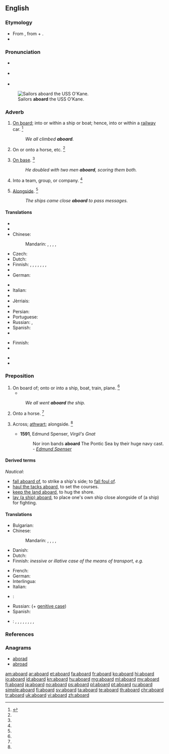 ==English==

===Etymology===
* From {{etyl|enm|en}} {{term|abord|lang=enm}}, from {{term|a-||on|lang=enm}} + {{term|bord||board, side of a ship|lang=enm}}.
* {{prefix|a|board}}

===Pronunciation===
* {{a|UK}} {{IPA|/əˈbɔːrd/}}
* {{a|US}} {{IPA|/əˈbɔrd/}}
* {{audio|en-us-aboard.ogg|Audio (US)}}

[[File:US Navy 111116-N-RI884-003 Sailors aboard the guided-missile destroyer USS O'Kane (DDG 77) prepare for an underway replenishment.jpg|thumb|Sailors '''aboard''' the USS O'Kane.]]

===Adverb===
{{en-adv|-}}

# [[on board|On board]]; into or within a ship or boat; hence, into or within a [[railway]] car. {{defdate|First attested from around (1350 to 1470).}}<ref name=SOED>{{reference-book | last =| first = | authorlink =  | coauthors =  | editor =Brown, Lesley  | others =  | title = The Shorter Oxford English Dictionary | origdate =  | origyear = 1933| origmonth =  | url =  | format =  | accessdate =  | accessyear =  | accessmonth =  | edition = 5th | date =  | year =2003| month =  | publisher =Oxford University Press  | location =Oxford, UK | language =  | id =  | doi = | isbn =978-0-19-860575-7 | lccn = | ol = | pages =6| chapter =  | chapterurl =  | quote =}}</ref>
#: ''We all climbed '''aboard'''.''
# On or onto a horse, etc. {{defdate|First attested in the late 19<sup>th</sup> century.}}<ref name=SOED/>
# {{context|baseball|lang=en}} [[on base|On base]]. {{defdate|First attested in the mid 20<sup>th</sup> century.}}<ref name=SOED/>
#: ''He doubled with two men '''aboard''', scoring them both.''
# Into a team, group, or company. {{defdate|First attested in the mid 20<sup>th</sup> century.}}<ref name=SOED/>
# {{context|nautical|lang=en}} [[alongside|Alongside]]. {{defdate|First attested from around (1350 to 1470).}}<ref name=SOED/>
#: ''The ships came close '''aboard''' to pass messages.''

====Translations====
{{trans-top|on board}}
* {{trreq|ar}}
* {{trreq|hy}}
* Chinese:
*: Mandarin: {{qualifier|board a car, train}} {{t-|cmn|上車|sc=Hani}}, {{t-|cmn|上车|tr=shàngchē|sc=Hani}}, {{qualifier|boat, ship}} {{t|cmn|上船|tr=shàngchuán|sc=Hani}}, {{qualifier|aeroplane}} {{t|cmn|上飛機|sc=Hani}}, {{t|cmn|上飞机|tr=shàng fēijī|sc=Hani}}
* Czech: {{t-|cs|na palubě}}
* Dutch: {{t-|nl|aan boord}}
* Finnish: {{t-|fi|kyytiin}}, {{t-|fi|kyydissä}} {{gloss|general}}, {{t-|fi|laivaan}}, {{t-|fi|laivassa}}, {{t-|fi|koneeseen}}, {{t-|fi|koneessa}}, {{t-|fi|vaunuun}}, {{t-|fi|vaunuissa}}  {{gloss|specific}}
* {{trreq|fr}}
* German: {{t+|de|an Bord}}
{{trans-mid}}
* {{trreq|hi}}
* Italian: {{t-|it|a bordo}}
* {{trreq|ja}}
* Jèrriais: {{tø|roa-jer|à bord}}
* {{trreq|ko}}
* Persian: {{t-|fa|روی یا داخل|sc=fa-Arab}}
* Portuguese: {{t-|pt|a bordo}}
* Russian: {{t-SOP|ru|{{l/ru|на}} {{l/ru|борт|борту}}|tr=na bortú}} {{qualifier|location}}, {{t-SOP|ru|{{l/ru|на}} {{l/ru|борт}}|tr=ná bort}} {{qualifier|direction}}
* Spanish: {{t-|es|a bordo}}
* {{trreq|vi}}
{{trans-bottom}}

{{trans-top|baseball}}
* Finnish: {{t-|fi|pesällä}}
* {{trreq|ja}}
{{trans-mid}}
* {{trreq|ko}}
* {{trreq|es}}
{{trans-bottom}}

===Preposition===
{{en-prep}}

# On board of; onto or into a ship, boat, train, plane. {{defdate|First attested around 1350 to 1470.}}<ref name=SOED/>
#*{{quote-magazine|date=2012-03
|author=William E. Carter, Merri Sue Carter
|title=The British Longitude Act Reconsidered
|volume=100|issue=2|page=87
|magazine=[[w:American Scientist|American Scientist]]
|url=http://www.americanscientist.org/issues/pub/the-british-longitude-act-reconsidered
|passage=Conditions were horrendous '''aboard''' most British naval vessels at the time. Scurvy and other diseases ran rampant, killing more seamen each year than all other causes combined, including combat.}}
#: ''We all went '''aboard''' the ship.''
# Onto a horse. {{defdate|First attested in the mid 20<sup>th</sup> century.}}<ref name=SOED/>
# {{context|obsolete|lang=en}} Across; [[athwart]]; alongside. {{defdate|Attested from the early 16<sup>th</sup> century until the late 17<sup>th</sup> century.}}<ref name=SOED/>
#* '''1591''', Edmund Spenser, ''Virgil's Gnat''
#*: Nor iron bands '''aboard''' The Pontic Sea by their huge navy cast. - ''[[w:Edmund Spenser|Edmund Spenser]]''

====Derived terms====
{{rfc|definitions belong in separate entries}}
''Nautical'':
* [[fall aboard of]], to strike a ship's side; to [[fall foul of]].
* [[haul the tacks aboard]], to set the courses.
* [[keep the land aboard]], to hug the shore.
* [[lay (a ship) aboard]], to place one's own ship close alongside of (a ship) for fighting.

====Translations====
{{trans-top|on board of}}
* Bulgarian: {{t-|bg|на борда}}
* Chinese:
*: Mandarin: {{qualifier|board a car, train}} {{t-|cmn|上車|sc=Hani}}, {{t-|cmn|上车|tr=shàngchē|sc=Hani}}, {{qualifier|boat, ship}} {{t|cmn|上船|tr=shàngchuán|sc=Hani}}, {{qualifier|aeroplane}} {{t|cmn|上飛機|sc=Hani}}, {{t|cmn|上飞机|tr=shàng fēijī|sc=Hani}}
* Danish: {{t-|da|om bord (på)}}
* Dutch: {{t|nl|aan boord}}
* Finnish: ''inessive or illative case of the means of transport, e.g.'' {{l|fi|laivaan}}
{{trans-mid}}
* French: {{t|fr|à bord de}}
* German: {{t+|de|an Bord}}
* Interlingua: {{t|ia|a bordo de}}
* Italian: {{t|it|a bordo di}}
* {{ttbc|pt}}: {{t-SOP|pt|[[a bordo]] [[de]]}} <!-- was linked this way; if idiomatic, change to {{t}} -->
* Russian: {{t-SOP|ru|{{l/ru|на}} {{l/ru|борт|борту}}|tr=na bortú}} (+ [[genitive case]])
* Spanish: {{t-SOP|es|[[a bordo]] [[de]]}}
{{trans-bottom}}

{{ttbc-top}}
* {{ttbc|vi}}: {{t|vi|trên tàu}}, {{t|vi|trên boong tàu}}, {{t|vi|trên thuyền}}, {{t|vi|trên xe lửa}}, {{t|vi|trên máy bay}}, {{t|vi|dọc theo}}, {{t|vi|gần}}, {{t|vi|kế}}, {{t|vi|lên trên}}
{{ttbc-bottom}}

===References===
<references/>

===Anagrams===
* [[aborad#English|aborad]]
* [[abroad#English|abroad]]

[[am:aboard]]
[[ar:aboard]]
[[et:aboard]]
[[fa:aboard]]
[[fr:aboard]]
[[ko:aboard]]
[[hi:aboard]]
[[io:aboard]]
[[id:aboard]]
[[kn:aboard]]
[[hu:aboard]]
[[mg:aboard]]
[[ml:aboard]]
[[my:aboard]]
[[fj:aboard]]
[[ja:aboard]]
[[no:aboard]]
[[ps:aboard]]
[[pl:aboard]]
[[pt:aboard]]
[[ru:aboard]]
[[simple:aboard]]
[[fi:aboard]]
[[sv:aboard]]
[[ta:aboard]]
[[te:aboard]]
[[th:aboard]]
[[chr:aboard]]
[[tr:aboard]]
[[uk:aboard]]
[[vi:aboard]]
[[zh:aboard]]